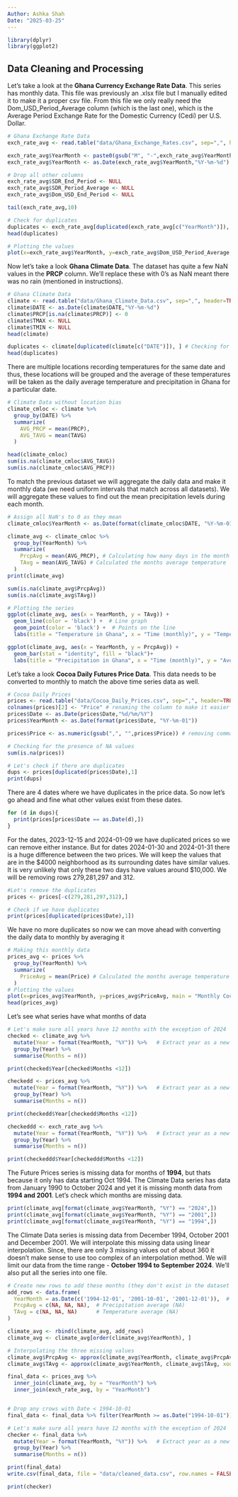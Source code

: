 ```yaml
---
Author: Ashka Shah
Date: "2025-03-25"
---
```


```r
library(dplyr)
library(ggplot2)
```

## Data Cleaning and Processing

Let's take a look at the **Ghana Currency Exchange Rate Data**. This series has monthly data. This file was previously an .xlsx file but I manually edited it to make it a proper csv file. From this file we only really need the Dom_USD_Period_Average column (which is the last one), which is the Average Period Exchange Rate for the Domestic Currency (Cedi) per U.S. Dollar.

```r
# Ghana Exchange Rate Data
exch_rate_avg <- read.table("data/Ghana_Exchange_Rates.csv", sep=",", header=TRUE)

exch_rate_avg$YearMonth <- paste0(gsub("M", "-",exch_rate_avg$YearMonth), "-01")
exch_rate_avg$YearMonth <- as.Date(exch_rate_avg$YearMonth,"%Y-%m-%d")

# Drop all other columns 
exch_rate_avg$SDR_End_Period <- NULL
exch_rate_avg$SDR_Period_Average <- NULL
exch_rate_avg$Dom_USD_End_Period <- NULL

tail(exch_rate_avg,10)

# Check for duplicates
duplicates <- exch_rate_avg[duplicated(exch_rate_avg[c("YearMonth")]), ] # Checking for duplicates
head(duplicates)

# Plotting the values 
plot(x=exch_rate_avg$YearMonth, y=exch_rate_avg$Dom_USD_Period_Average, main = "Average Monthly Cedi Exchange Rates", xlab = "Time (monthly)", ylab = "USD to Cedi", cex=0.4)
```

Now let's take a look **Ghana Climate Data**. The dataset has quite a few NaN values in the **PRCP** column. We'll replace these with 0's as NaN meant there was no rain (mentioned in instructions).

```r
# Ghana Climate Data
climate <- read.table("data/Ghana_Climate_Data.csv", sep=",", header=TRUE)
climate$DATE <- as.Date(climate$DATE,"%Y-%m-%d")
climate$PRCP[is.na(climate$PRCP)] <- 0
climate$TMAX <- NULL
climate$TMIN <- NULL
head(climate)

duplicates <- climate[duplicated(climate[c("DATE")]), ] # Checking for duplicates
head(duplicates)

```

There are multiple locations recording temperatures for the same date and thus, these locations will be grouped and the average of these temperatures will be taken as the daily average temperature and precipitation in Ghana for a particular date.

```r
# Climate Data without location bias
climate_cmloc <- climate %>%
  group_by(DATE) %>%
  summarize(
    AVG_PRCP = mean(PRCP),
    AVG_TAVG = mean(TAVG)
  )

head(climate_cmloc)
sum(is.na(climate_cmloc$AVG_TAVG))
sum(is.na(climate_cmloc$AVG_PRCP))
```

To match the previous dataset we will aggregate the daily data and make it monthly data (we need uniform intervals that match across all datasets). We will aggregate these values to find out the mean precipitation levels during each month.

```r
# Assign all NaN's to 0 as they mean 
climate_cmloc$YearMonth <- as.Date(format(climate_cmloc$DATE, "%Y-%m-01"))

climate_avg <- climate_cmloc %>%
  group_by(YearMonth) %>%
  summarize(
    PrcpAvg = mean(AVG_PRCP), # Calculating how many days in the month it rained
    TAvg = mean(AVG_TAVG) # Calculated the months average temperature
  )
print(climate_avg)

sum(is.na(climate_avg$PrcpAvg))
sum(is.na(climate_avg$TAvg)) 
```

```r
# Plotting the series
ggplot(climate_avg, aes(x = YearMonth, y = TAvg)) +
  geom_line(color = 'black') +  # Line graph
  geom_point(color = 'black') +  # Points on the line
  labs(title = "Temperature in Ghana", x = "Time (monthly)", y = "Temperature (F)")

ggplot(climate_avg, aes(x = YearMonth, y = PrcpAvg)) +
  geom_bar(stat = "identity", fill = "black")+
  labs(title = "Precipitation in Ghana", x = "Time (monthly)", y = "Average Precipitation")


```

Let's take a look **Cocoa Daily Futures Price Data**. This data needs to be converted to monthly to match the above time series data as well.

```r
# Cocoa Daily Prices
prices <- read.table("data/Cocoa_Daily_Prices.csv", sep=",", header=TRUE) # US dollar/tonne
colnames(prices)[2] <- "Price" # renaming the column to make it easier
prices$Date <- as.Date(prices$Date,"%d/%m/%Y")
prices$YearMonth <- as.Date(format(prices$Date, "%Y-%m-01"))

prices$Price <- as.numeric(gsub(",", "",prices$Price)) # removing commas from the values

# Checking for the presence of NA values
sum(is.na(prices))

# Let's check if there are duplicates
dups <- prices[duplicated(prices$Date),1]
print(dups)
```

There are 4 dates where we have duplicates in the price data. So now let's go ahead and fine what other values exist from these dates.

```r
for (d in dups){
  print(prices[prices$Date == as.Date(d),])
}
```

For the dates, 2023-12-15 and 2024-01-09 we have duplicated prices so we can remove either instance. But for dates 2024-01-30 and 2024-01-31 there is a huge difference between the two prices. We will keep the values that are in the \$4000 neighborhood as its surrounding dates have similar values. It is very unlikely that only these two days have values around \$10,000. We will be removing rows 279,281,297 and 312.

```r
#Let's remove the duplicates
prices <- prices[-c(279,281,297,312),]

# Check if we have duplicates
print(prices[duplicated(prices$Date),1])

```

We have no more duplicates so now we can move ahead with converting the daily data to monthly by averaging it

```r
# Making this monthly data 
prices_avg <- prices %>%
  group_by(YearMonth) %>%
  summarize(
    PriceAvg = mean(Price) # Calculated the months average temperature
  )
# Plotting the values 
plot(x=prices_avg$YearMonth, y=prices_avg$PriceAvg, main = "Monthly Cocoa Futures Price", xlab = "Time (monthly)", ylab = "Price (USD/tonne)", cex=0.4)
head(prices_avg)
```

Let's see what series have what months of data

```r
# Let's make sure all years have 12 months with the exception of 2024
checked <- climate_avg %>%
  mutate(Year = format(YearMonth, "%Y")) %>%   # Extract year as a new column
  group_by(Year) %>%
  summarise(Months = n()) 

print(checked$Year[checked$Months <12])

checkedd <- prices_avg %>%
  mutate(Year = format(YearMonth, "%Y")) %>%   # Extract year as a new column
  group_by(Year) %>%
  summarise(Months = n()) 

print(checkedd$Year[checkedd$Months <12])

checkeddd <- exch_rate_avg %>%
  mutate(Year = format(YearMonth, "%Y")) %>%   # Extract year as a new column
  group_by(Year) %>%
  summarise(Months = n()) 

print(checkeddd$Year[checkeddd$Months <12])

```

The Future Prices series is missing data for months of **1994**, but thats because it only has data starting Oct 1994. The Climate Data series has data from January 1990 to October 2024 and yet it is missing month data from **1994 and 2001**. Let's check which months are missing data.

```r
print(climate_avg[format(climate_avg$YearMonth, "%Y") == "2024",])
print(climate_avg[format(climate_avg$YearMonth, "%Y") == "2001",])
print(climate_avg[format(climate_avg$YearMonth, "%Y") == "1994",])
```

The Climate Data series is missing data from December 1994, October 2001 and December 2001. We will interpolate this missing data using linear interpolation. Since, there are only 3 missing values out of about 360 it doesn't make sense to use too complex of an interpolation method. We will limit our data from the time range - **October 1994 to September 2024**. We'll also put all the series into one file.

```r
# Create new rows to add these months (they don't exist in the dataset at all so we need to add them)
add_rows <- data.frame(
  YearMonth = as.Date(c('1994-12-01', '2001-10-01', '2001-12-01')),  # New rows (missing months)
  PrcpAvg = c(NA, NA, NA),  # Precipitation average (NA)
  TAvg = c(NA, NA, NA)      # Temperature average (NA)
)

climate_avg <- rbind(climate_avg, add_rows)
climate_avg <- climate_avg[order(climate_avg$YearMonth), ]

# Interpolating the three missing values
climate_avg$PrcpAvg <- approx(climate_avg$YearMonth, climate_avg$PrcpAvg, xout = climate_avg$YearMonth)$y
climate_avg$TAvg <- approx(climate_avg$YearMonth, climate_avg$TAvg, xout = climate_avg$YearMonth)$y

final_data <- prices_avg %>%
  inner_join(climate_avg, by = "YearMonth") %>%
  inner_join(exch_rate_avg, by = "YearMonth") 


# Drop any crows with Date < 1994-10-01
final_data <- final_data %>% filter(YearMonth >= as.Date("1994-10-01"))

# Let's make sure all years have 12 months with the exception of 2024
checker <- final_data %>%
  mutate(Year = format(YearMonth, "%Y")) %>%   # Extract year as a new column
  group_by(Year) %>%
  summarise(Months = n()) 

print(final_data)
write.csv(final_data, file = "data/cleaned_data.csv", row.names = FALSE)

```

```r
print(checker)
```
